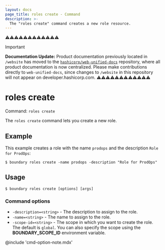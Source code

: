 ```yaml
---
layout: docs
page_title: roles create - Command
description: >-
  The "roles create" command creates a new role resource.
---
```


⚠️⚠️⚠️⚠️⚠️⚠️⚠️⚠️⚠️⚠️⚠️⚠️
> [!IMPORTANT]  
> **Documentation Update:** Product documentation previously located in `/website` has moved to the [`hashicorp/web-unified-docs`](https://github.com/hashicorp/web-unified-docs) repository, where all product documentation is now centralized. Please make contributions directly to `web-unified-docs`, since changes to `/website` in this repository will not appear on developer.hashicorp.com.
⚠️⚠️⚠️⚠️⚠️⚠️⚠️⚠️⚠️⚠️⚠️⚠️

# roles create

Command: `roles create`

The `roles create` command lets you create a new role.

## Example

This example creates a role with the name `prodops` and the description `Role for ProdOps`:

```shell-session
$ boundary roles create -name prodops -description "Role for ProdOps"
```

## Usage

<CodeBlockConfig hideClipboard>

```shell-session
$ boundary roles create [options] [args]
```

</CodeBlockConfig>

### Command options

- `-description=<string>` - The description to assign to the role.
- `-name=<string>` - The name to assign to the role.
- `-scope-id=<string>` - The scope in which you want to create the role.
The default is `global`.
You can also specify the scope using the **BOUNDARY_SCOPE_ID** environment variable.

@include 'cmd-option-note.mdx'
